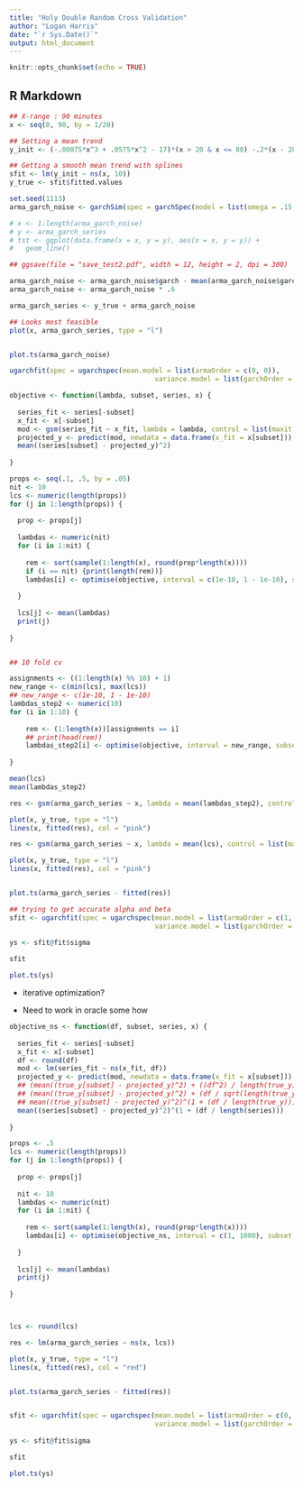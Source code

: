 ```yaml
---
title: "Holy Double Random Cross Validation"
author: "Logan Harris"
date: "`r Sys.Date()`"
output: html_document
---
```


```r
knitr::opts_chunk$set(echo = TRUE)
```

## R Markdown

```r
## X-range : 90 minutes
x <- seq(0, 90, by = 1/20)

## Setting a mean trend
y_init <- (-.00075*x^3 + .0575*x^2 - 17)*(x > 20 & x <= 80) -.2*(x - 20)^2*(x <= 20) + 160 - 33*(x > 80)

## Getting a smooth mean trend with splines
sfit <- lm(y_init ~ ns(x, 10))
y_true <- sfit$fitted.values

set.seed(1113)
arma_garch_noise <- garchSim(spec = garchSpec(model = list(omega = .15, alpha = .2, beta = .75, ar = .98, ma = .3, mu = 2)), n = length(x))

# x <- 1:length(arma_garch_noise)
# y <- arma_garch_series
# tst <- ggplot(data.frame(x = x, y = y), aes(x = x, y = y)) +
#   geom_line()

## ggsave(file = "save_test2.pdf", width = 12, height = 2, dpi = 300)

arma_garch_noise <- arma_garch_noise$garch - mean(arma_garch_noise$garch)
arma_garch_noise <- arma_garch_noise * .6

arma_garch_series <- y_true + arma_garch_noise 

## Looks most feasible
plot(x, arma_garch_series, type = "l")


plot.ts(arma_garch_noise)

ugarchfit(spec = ugarchspec(mean.model = list(armaOrder = c(0, 0)),
                                    variance.model = list(garchOrder = c(1, 1))), data = arma_garch_noise)
```


```r
objective <- function(lambda, subset, series, x) {
  
  series_fit <- series[-subset]
  x_fit <- x[-subset]
  mod <- gsm(series_fit ~ x_fit, lambda = lambda, control = list(maxit = 100, epsilon = 1e-9))
  projected_y <- predict(mod, newdata = data.frame(x_fit = x[subset]))
  mean((series[subset] - projected_y)^2)
  
}

props <- seq(.1, .5, by = .05)
nit <- 10
lcs <- numeric(length(props))
for (j in 1:length(props)) {
  
  prop <- props[j] 
  
  lambdas <- numeric(nit)
  for (i in 1:nit) {
    
    rem <- sort(sample(1:length(x), round(prop*length(x))))
    if (i == nit) {print(length(rem))}
    lambdas[i] <- optimise(objective, interval = c(1e-10, 1 - 1e-10), subset = rem, series = arma_garch_series, x = x)$minimum
    
  }
  
  lcs[j] <- mean(lambdas)
  print(j)
  
}


## 10 fold cv

assignments <- ((1:length(x) %% 10) + 1)
new_range <- c(min(lcs), max(lcs))
## new_range <- c(1e-10, 1 - 1e-10)
lambdas_step2 <- numeric(10)
for (i in 1:10) {
    
    rem <- (1:length(x))[assignments == i]
    ## print(head(rem))
    lambdas_step2[i] <- optimise(objective, interval = new_range, subset = rem, series = arma_garch_series, x = x)$minimum
    
}

mean(lcs)
mean(lambdas_step2)

res <- gsm(arma_garch_series ~ x, lambda = mean(lambdas_step2), control = list(maxit = 100, epsilon = 1e-9))

plot(x, y_true, type = "l")
lines(x, fitted(res), col = "pink")

res <- gsm(arma_garch_series ~ x, lambda = mean(lcs), control = list(maxit = 100, epsilon = 1e-9))

plot(x, y_true, type = "l")
lines(x, fitted(res), col = "pink")


plot.ts(arma_garch_series - fitted(res))

## trying to get accurate alpha and beta
sfit <- ugarchfit(spec = ugarchspec(mean.model = list(armaOrder = c(1, 1)),
                                    variance.model = list(garchOrder = c(1, 1))), data = (arma_garch_series - fitted(res)))
    
ys <- sfit@fit$sigma

sfit

plot.ts(ys)
```

- iterative optimization?

- Need to work in oracle some how

```r
objective_ns <- function(df, subset, series, x) {
  
  series_fit <- series[-subset]
  x_fit <- x[-subset]
  df <- round(df)
  mod <- lm(series_fit ~ ns(x_fit, df))
  projected_y <- predict(mod, newdata = data.frame(x_fit = x[subset]))
  ## (mean((true_y[subset] - projected_y)^2) + ((df^2) / length(true_y)))
  ## (mean((true_y[subset] - projected_y)^2) + (df / sqrt(length(true_y))))
  ## mean((true_y[subset] - projected_y)^2)^(1 + (df / length(true_y)))
  mean((series[subset] - projected_y)^2)^(1 + (df / length(series)))
  
}

props <- .5
lcs <- numeric(length(props))
for (j in 1:length(props)) {
  
  prop <- props[j] 
  
  nit <- 10
  lambdas <- numeric(nit)
  for (i in 1:nit) {
    
    rem <- sort(sample(1:length(x), round(prop*length(x))))
    lambdas[i] <- optimise(objective_ns, interval = c(1, 1000), subset = rem, series = arma_garch_series, x = x)$minimum
    
  }
  
  lcs[j] <- mean(lambdas)
  print(j)
  
}



lcs <- round(lcs)

res <- lm(arma_garch_series ~ ns(x, lcs))

plot(x, y_true, type = "l")
lines(x, fitted(res), col = "red")


plot.ts(arma_garch_series - fitted(res))


sfit <- ugarchfit(spec = ugarchspec(mean.model = list(armaOrder = c(0, 0)),
                                    variance.model = list(garchOrder = c(1, 1))), data = (arma_garch_series - fitted(res)))
    
ys <- sfit@fit$sigma

sfit

plot.ts(ys)
```

